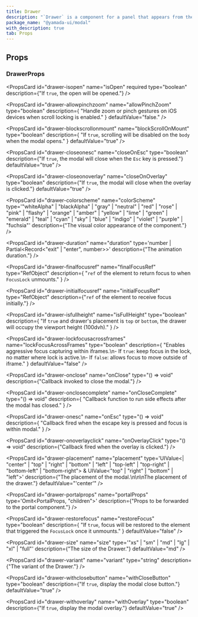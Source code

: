 ```yaml
---
title: Drawer
description: "`Drawer` is a component for a panel that appears from the edge of the screen."
package_name: "@yamada-ui/modal"
with_description: true
tab: Props
---
```


## Props

### DrawerProps

<PropsCard
  id="drawer-isopen"
  name="isOpen"
  required
  type="boolean"
  description={"If `true`, the open will be opened."}
/>

<PropsCard
  id="drawer-allowpinchzoom"
  name="allowPinchZoom"
  type="boolean"
  description={
    "Handle zoom or pinch gestures on iOS devices when scroll locking is enabled."
  }
  defaultValue="false."
/>

<PropsCard
  id="drawer-blockscrollonmount"
  name="blockScrollOnMount"
  type="boolean"
  description={
    "If `true`, scrolling will be disabled on the `body` when the modal opens."
  }
  defaultValue="true"
/>

<PropsCard
  id="drawer-closeonesc"
  name="closeOnEsc"
  type="boolean"
  description={"If `true`, the modal will close when the `Esc` key is pressed."}
  defaultValue="true"
/>

<PropsCard
  id="drawer-closeonoverlay"
  name="closeOnOverlay"
  type="boolean"
  description={"If `true`, the modal will close when the overlay is clicked."}
  defaultValue="true"
/>

<PropsCard
  id="drawer-colorscheme"
  name="colorScheme"
  type='"whiteAlpha" | "blackAlpha" | "gray" | "neutral" | "red" | "rose" | "pink" | "flashy" | "orange" | "amber" | "yellow" | "lime" | "green" | "emerald" | "teal" | "cyan" | "sky" | "blue" | "indigo" | "violet" | "purple" | "fuchsia"'
  description={"The visual color appearance of the component."}
/>

<PropsCard
  id="drawer-duration"
  name="duration"
  type='number | Partial<Record<"exit" | "enter", number>>'
  description={"The animation duration."}
/>

<PropsCard
  id="drawer-finalfocusref"
  name="finalFocusRef"
  type="RefObject<FocusableElement>"
  description={
    "`ref` of the element to return focus to when `FocusLock` unmounts."
  }
/>

<PropsCard
  id="drawer-initialfocusref"
  name="initialFocusRef"
  type="RefObject<FocusableElement>"
  description={"`ref` of the element to receive focus initially."}
/>

<PropsCard
  id="drawer-isfullheight"
  name="isFullHeight"
  type="boolean"
  description={
    "If `true` and drawer's placement is `top` or `bottom`, the drawer will occupy the viewport height (100dvh)."
  }
/>

<PropsCard
  id="drawer-lockfocusacrossframes"
  name="lockFocusAcrossFrames"
  type="boolean"
  description={
    "Enables aggressive focus capturing within iframes.\n- If `true`: keep focus in the lock, no matter where lock is active.\n- If `false`:  allows focus to move outside of iframe."
  }
  defaultValue="false"
/>

<PropsCard
  id="drawer-onclose"
  name="onClose"
  type="() => void"
  description={"Callback invoked to close the modal."}
/>

<PropsCard
  id="drawer-onclosecomplete"
  name="onCloseComplete"
  type="() => void"
  description={
    "Callback function to run side effects after the modal has closed."
  }
/>

<PropsCard
  id="drawer-onesc"
  name="onEsc"
  type="() => void"
  description={
    "Callback fired when the escape key is pressed and focus is within modal."
  }
/>

<PropsCard
  id="drawer-onoverlayclick"
  name="onOverlayClick"
  type="() => void"
  description={"Callback fired when the overlay is clicked."}
/>

<PropsCard
  id="drawer-placement"
  name="placement"
  type='UIValue<| "center"
  | "top"
  | "right"
  | "bottom"
  | "left"
  | "top-left"
  | "top-right"
  | "bottom-left"
  | "bottom-right"> &
  UIValue<"top" | "right" | "bottom" | "left">'
  description={"The placement of the modal.\n\n\nThe placement of the drawer."}
  defaultValue="'center'"
/>

<PropsCard
  id="drawer-portalprops"
  name="portalProps"
  type='Omit<PortalProps, "children">'
  description={"Props to be forwarded to the portal component."}
/>

<PropsCard
  id="drawer-restorefocus"
  name="restoreFocus"
  type="boolean"
  description={
    "If `true`, focus will be restored to the element that triggered the `FocusLock` once it unmounts."
  }
  defaultValue="false"
/>

<PropsCard
  id="drawer-size"
  name="size"
  type='"xs" | "sm" | "md" | "lg" | "xl" | "full"'
  description={"The size of the Drawer."}
  defaultValue="md"
/>

<PropsCard
  id="drawer-variant"
  name="variant"
  type="string"
  description={"The variant of the Drawer."}
/>

<PropsCard
  id="drawer-withclosebutton"
  name="withCloseButton"
  type="boolean"
  description={"If `true`, display the modal close button."}
  defaultValue="true"
/>

<PropsCard
  id="drawer-withoverlay"
  name="withOverlay"
  type="boolean"
  description={"If `true`, display the modal overlay."}
  defaultValue="true"
/>
